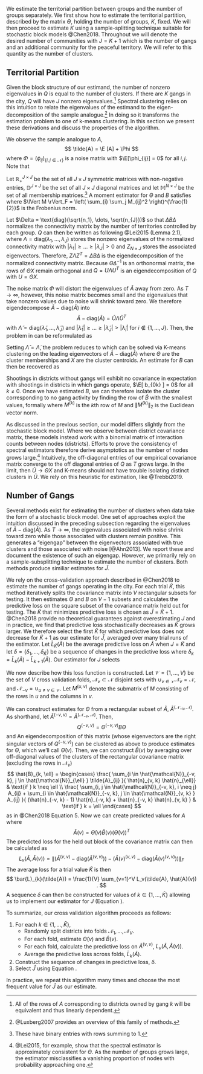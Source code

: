 We estimate the territorial partition between groups and the number of groups separately. We first show how to estimate the territorial partition, described by the matrix $\Theta$, holding the number of groups, $K$, fixed. We will then proceed to estimate $K$ using a sample-splitting technique suitable for stochastic block models @Chen2018. Throughout we will denote the desired number of communities with $J = K + 1$ which is the number of gangs and an additional community for the peaceful territory. We will refer to this quantity as the number of clusters.

## Territorial Partition

Given the block structure of our estimand, the number of nonzero eigenvalues in $Q$ is equal to the number of clusters. If there are $K$ gangs in the city, $Q$ will have $J$ nonzero eigenvalues.^[All of the rows of $A$ corresponding to districts owned by gang $k$ will be equivalent and thus linearly dependent.] Spectral clustering relies on this intuition to relate the eigenvalues of the estimand to the eigen-decomposition of the sample analogue.^[@Luxberg2007 provides an overview of this family of methods.] In doing so it transforms the estimation problem to one of k-means clustering. In this section we present these derivations and discuss the properties of the algorithm.

We observe the sample analogue to $A$,
$$
\tilde{A} = \E [A] + \Phi
$$
where $\Phi = (\phi_{ij})_{ \left\{ i, j \in \mathcal{N} \right\} }$ is a noise matrix with $\E[\phi_{ij}] = 0$ for all $i, j$. Note that
\begin{align*}
Q - \text{diag}(Q) &= \E[A] - \text{diag}(\E[A]) \\
&= \tilde{A} - \Phi - \text{diag}(\E[A]) \\
\Phi - \text{diag}(\Phi) &= \left( \tilde{A} - \text{diag}(\tilde{A}) \right) - \left( Q - \text{diag}(Q) \right)
\end{align*}

Let $\mathbb{R}_{+}^{J \times J}$ be the set of all $J \times J$ symmetric matrices with non-negative entries, $\mathbb{D}^{J \times J}$ be the set of all $J \times J$ diagonal matrices and let $\mathbb{M}^{N \times J}$ be the set of all membership matrices.^[These have binary entries with rows summing to 1.] A moment estimator for $\Theta$ and $B$ satisfies
\begin{equation} \label{eq:estimator}
(\hat{\Theta}, \hat{B}) = \argmin_{B \in \mathbb{R}^{J \times J}, \Theta \in \mathbb{M}^{N \times J}} \lVert \Phi - \text{diag}(\Phi) \rVert_F
\end{equation}
where $\lVert M \rVert_F = \left( \sum_{i} \sum_j M_{ij}^2 \right)^{\frac{1}{2}}$ is the Frobenius norm.

Let $\Delta = \text{diag}(\sqrt{n_1}, \dots, \sqrt{n_{J}})$ so that $\Delta B \Delta$ normalizes the connectivity matrix by the number of territories controlled by each group. $Q$ can then be written as
\begin{align*}
Q &= \Theta B \Theta^T \\
&= \Theta \Delta^{-1} \Delta B \Delta \Delta^{-1} \Theta^T \\
&= \Theta \Delta^{-1} Z \Lambda Z^T \Delta^{-1} \Theta^T \\
&= \Theta X \Lambda X^T \Theta^T
\end{align*}
following @Lei2015 (Lemma 2.1), where $\Lambda = \text{diag}(\lambda_1, ..., \lambda_{J})$ stores the nonzero eigenvalues of the normalized connectivity matrix with $| \lambda_1 | \geq \dots \geq | \lambda_{J} | > 0$ and $Z_{N \times J}$ stores the associated eigenvectors. Therefore, $Z \Lambda Z^T = \Delta B \Delta$ is the eigendecomposition of the normalized connectivity matrix. Because $\Theta \Delta^{-1}$ is an orthonormal matrix, the rows of $\Theta X$ remain orthogonal and $Q = U \Lambda U^T$ is an eigendecomposition of $Q$ with $U = \Theta X$.

The noise matrix $\Phi$ will distort the eigenvalues of $\tilde{A}$ away from zero. As $T \rightarrow \infty$, however, this noise matrix becomes small and the eigenvalues that take nonzero values due to noise will shrink toward zero. We therefore eigendecompose $\tilde{A} - \text{diag}(\tilde{A})$ into
$$
\tilde{A} - \text{diag}(\tilde{A}) = \tilde{U} \tilde{\Lambda} \tilde{U}^T
$$
with $\tilde{\Lambda} = \text{diag}(\tilde{\lambda}_1, \dots, \tilde{\lambda}_{J})$ and $| \tilde{\lambda}_1 | \geq \dots \geq | \tilde{\lambda}_{J} | >  | \tilde{\lambda}_i |$ for $i \notin \left\{ 1, \dots, J \right\}$. Then, the problem in \ref{eq:estimator} can be reformulated as
\begin{align*}
\left( \hat{\Lambda}, \hat{X}, \hat{\Theta} \right) &= \argmin_{ \Lambda \in \mathbb{D}^{J \times J}, X \in \mathbb{R}^{J \times J}, \Theta \in \mathbb{M}^{N \times J} } \lVert \tilde{U} \tilde{\Lambda} \tilde{U}^T - \left( \Theta X \Lambda X^T \Theta^T - \text{diag}(Q) \right) \rVert_F \\
&\approx \argmin_{ \Lambda \in \mathbb{D}^{J \times J}, X \in \mathbb{R}^{J \times J}, \Theta \in \mathbb{M}^{N \times J} } \lVert \tilde{U} \tilde{\Lambda} \tilde{U}^T - \Theta X \Lambda X^T \Theta^T \rVert_F
\end{align*}

Setting $\hat{\Lambda} = \tilde{\Lambda}$, the problem reduces to
\begin{equation} \label{eq:kmeans}
\left( \hat{X}, \hat{\Theta} \right) = \argmin_{ X \in \mathbb{R}^{J \times J}, \Theta \in \mathbb{M}^{N \times J} } \lVert \Theta X - \tilde{U} \rVert_F
\end{equation}
which can be solved via K-means clustering on the leading eigenvectors of $\tilde{A} - \text{diag}(\tilde{A})$ where $\Theta$ are the cluster memberships and $X$ are the cluster centroids. An estimate for $B$ can then be recovered as
\begin{equation} \label{eq:B}
\hat{B} = \hat{X} \hat{\Lambda} \hat{X}^T
\end{equation}

Shootings in districts without gangs will exhibit no covariance in expectation with shootings in districts in which gangs operate, $\E[ b_{0k} ] = 0$ for all $k \neq 0$. Once we have estimated $B$, we can therefore isolate the cluster corresponding to no gang activity by finding the row of $\hat{B}$ with the smallest values, formally
\begin{equation} \label{eq:nc}
\min_{ k \in \left\{ 1, ..., J \right\} } \lVert ( \hat{B} - \text{diag}(\hat{B}) )^{(k)} \rVert_2
\end{equation}
where $M^{(k)}$ is the $k$th row of $M$ and $\lVert M^{(k)} \rVert_2$ is the Euclidean vector norm. 

As discussed in the previous section, our model differs slightly from the stochastic block model. Where we observe between district covariance matrix, these models instead work with a binomial matrix of interaction counts between nodes (districts). Efforts to prove the consistency of spectral estimators therefore derive asymptotics as the number of nodes grows large.^[@Lei2015, for example, show that the spectral estimator is approximately consistent for $\Theta$. As the number of groups grows large, the estimator misclassifies a vanishing proportion of nodes with probability approaching one.] Intuitively, the off-diagonal entries of our empirical covariance matrix converge to the off diagonal entries of $Q$ as $T$ grows large. In the limit, then $\tilde{U} \rightarrow \Theta X$ and K-means should not have trouble isolating distinct clusters in $\tilde{U}$. We rely on this heuristic for estimation, like @Trebbi2019.

## Number of Gangs

Several methods exist for estimating the number of clusters when data take the form of a stochastic block model. One set of approaches exploit the intuition discussed in the preceding subsection regarding the eigenvalues of $\tilde{A} - \text{diag}(\tilde{A})$. As $T \rightarrow \infty$, the eigenvalues associated with noise shrink toward zero while those associated with clusters remain positive. This generates a "eigengap" between the eigenvectors associated with true clusters and those associated with noise [@Ahn2013]. We report these and document the existence of such an eigengap. However, we primarily rely on a sample-subsplitting technique to estimate the number of clusters. Both methods produce similiar estimates for $\hat{J}$.

We rely on the cross-validation approach described in @Chen2018 to estimate the number of gangs operating in the city. For each trial $\tilde{K}$, this method iteratively splits the covariance matrix into $V$ rectangular subsets for testing. It then estimates $\Theta$ and $B$ on $V - 1$ subsets and calculates the predictive loss on the square subset of the covariance matrix held out for testing. The $\tilde{K}$ that minimizes predictive loss is chosen as $\hat{J} = \hat{K} + 1$. @Chen2018 provide no theoretical guarantees against overestimating $J$ and in practice, we find that predictive loss stochastically decreases as $\tilde{K}$ grows larger. We therefore select the first $\tilde{K}$ for which predictive loss does not decrease for $\tilde{K} + 1$ as our estimate for $\hat{J}$, averaged over many trial runs of the estimator. Let $\bar{L}_{\tilde{K}}(\tilde{A})$ be the average predictive loss on $\tilde{A}$ when $J = \tilde{K}$ and let $\delta = \left\{ \delta_1, \dots, \delta_{\bar{K}} \right\}$ be a sequence of changes in the predictive loss where $\delta_k = \bar{L}_{k}(\tilde{A}) - \bar{L}_{k+1}(\tilde{A})$. Our estimator for $J$ selects
\begin{equation} \label{eq:hatJ}
\hat{J} = \argmin_{k} \left\{ k \mid \delta_k < 0 \right\}_{k \in \left\{ 1, \dots, \bar{K} \right\} }
\end{equation}

We now describe how this loss function is constructed. Let $\mathcal{V} = \left\{ 1, \dots, V \right\}$ be the set of $V$ cross validation folds, $\mathcal{N}_v \subset \mathcal{N}$ disjoint sets with $\cup_{v \in \mathcal{V}} \mathcal{N}_v = \mathcal{N}$, and $\mathcal{N}_{-v} = \cup_{u \neq v \in \mathcal{V}}$. Let $M^{(u,v)}$ denote the submatrix of $M$ consisting of the rows in $u$ and the columns in $v$. 

We can construct estimates for $\Theta$ from a rectangular subset of $\tilde{A}$, $\tilde{A}^{(\mathcal{N}_{-v}, \mathcal{N})}$. As shorthand, let $\tilde{A}^{(-v, v)} = \tilde{A}^{(\mathcal{N}_{-v}, \mathcal{N})}$. Then,
$$
Q^{(-v, v)} = \Theta^{(-v, v)} B \Theta
$$
and
\begin{align*}
\left( Q^{(-v, v)} \right)^T Q &= \Theta B^T \left( \Theta^{(-v, v)} \right)^T \Theta^{(-v, v)} B \Theta^T \\
&= \Theta B^T \left( \Delta^{(-v, -v)} \right)^2 B \Theta^T .
\end{align*}
An eigendecomposition of this matrix (whose eigenvectors are the right singular vectors of $Q^{(-v, v)}$) can be clustered as above to produce estimates for $\Theta$, which we'll call $\hat{\Theta}(v)$. Then, we can construct $\hat{B}(v)$ by averaging over off-diagonal values of the clusters of the rectangular covariance matrix (excluding the rows in $\mathcal{N}_v$) 
$$
\hat{B}_{k, \ell} = \begin{cases}
\frac{ \sum_{i \in \hat{\mathcal{N}}_{-v, k}, j \in \hat{\mathcal{N}}_{\ell} } \tilde{A}_{ij} }{ \hat{n}_{v, k} \hat{n}_{\ell}} & \text{if } k \neq \ell \\
\frac{ \sum_{i, j \in \hat{\mathcal{N}}_{-v, k}, i \neq j} A_{ij} + \sum_{i \in \hat{\mathcal{N}}_{-v, k}, j \in \hat{\mathcal{N}}_{v, k} } A_{ij} }{ (\hat{n}_{-v, k} - 1) \hat{n}_{-v, k} + \hat{n}_{-v, k} \hat{n}_{v, k} } & \text{if } k = \ell
\end{cases}
$$
as in @Chen2018 Equation 5. Now we can create predicted values for $A$ where
$$
\hat{A}(v) = \hat{\Theta}(v) \hat{B}(v) \left( \hat{\Theta}(v) \right)^T
$$
The predicted loss for the held out block of the covariance matrix can then be calculated as
$$
L_v(\tilde{A}, \hat{A}(v)) = \left\lVert \left( \tilde{A}^{(v,v)} - \text{diag}(\tilde{A}^{(v,v)}) \right) - \left( \hat{A}(v)^{(v,v)} - \text{diag}(\hat{A}(v)^{(v,v)}) \right) \right\rVert_F
$$
The average loss for a trial value $\tilde{K}$ is then
$$
\bar{L}_{k}(\tilde{A}) = \frac{1}{V} \sum_{v=1}^V L_v(\tilde{A}, \hat{A}(v)) .
$$
A sequence $\delta$ can then be constructed for values of $k \in \left\{ 1, ..., \bar{K} \right\}$ allowing us to implement our estimator for $J$ (Equation \ref{eq:hatJ}).

To summarize, our cross validation algorithm proceeds as follows:

1. For each $k \in \left\{ 1, ..., \bar{K} \right\}$,
	- Randomly split districts into folds $\mathcal{N}_1, \dots, \mathcal{N}_V$.
	- For each fold, estimate $\hat{\Theta}(v)$ and $\hat{B}(v)$.
	- For each fold, calculate the predictive loss on $\tilde{A}^{(v,v)}$, $L_v(\tilde{A}, \hat{A}(v))$.
	- Average the predictive loss across folds, $\bar{L}_{k}(\tilde{A})$.
2. Construct the sequence of changes in predictive loss, $\delta$.
3. Select $\hat{J}$ using Equation \ref{eq:hatJ}.

In practice, we repeat this algorithm many times and choose the most frequent value for $\hat{J}$ as our estimate.
